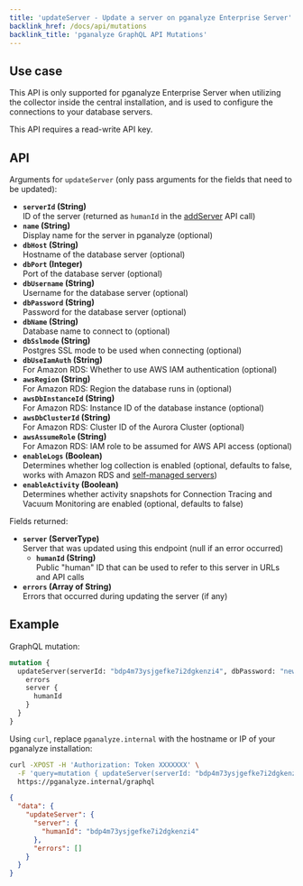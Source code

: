 ```yaml
---
title: 'updateServer - Update a server on pganalyze Enterprise Server'
backlink_href: /docs/api/mutations
backlink_title: 'pganalyze GraphQL API Mutations'
---
```


## Use case

This API is only supported for pganalyze Enterprise Server when utilizing the collector inside the central installation, and is used to configure the connections to your database servers.

This API requires a read-write API key.

## API

Arguments for `updateServer` (only pass arguments for the fields that need to be updated):

* **`serverId` (String)**<br />ID of the server (returned as `humanId` in the [addServer](/docs/api/mutations/addServer) API call)
* **`name` (String)**<br/>Display name for the server in pganalyze (optional)
* **`dbHost` (String)**<br/>Hostname of the database server (optional)
* **`dbPort` (Integer)**<br/>Port of the database server (optional)
* **`dbUsername` (String)**<br/>Username for the database server (optional)
* **`dbPassword` (String)**<br/>Password for the database server (optional)
* **`dbName` (String)**<br/>Database name to connect to (optional)
* **`dbSslmode` (String)**<br/>Postgres SSL mode to be used when connecting (optional)
* **`dbUseIamAuth` (String)**<br/>For Amazon RDS: Whether to use AWS IAM authentication (optional)
* **`awsRegion` (String)**<br/>For Amazon RDS: Region the database runs in (optional)
* **`awsDbInstanceId` (String)**<br/>For Amazon RDS: Instance ID of the database instance (optional)
* **`awsDbClusterId` (String)**<br />For Amazon RDS: Cluster ID of the Aurora Cluster (optional)
* **`awsAssumeRole` (String)**<br />For Amazon RDS: IAM role to be assumed for AWS API access (optional)
* **`enableLogs` (Boolean)**<br/>Determines whether log collection is enabled (optional, defaults to false, works with Amazon RDS and [self-managed servers](/docs/install/troubleshooting/pg_read_file_helper))
* **`enableActivity` (Boolean)**<br/>Determines whether activity snapshots for Connection Tracing and Vacuum Monitoring are enabled (optional, defaults to false)

Fields returned:

* **`server` (ServerType)**<br/>Server that was updated using this endpoint (null if an error occurred)
  * **`humanId` (String)**<br/>Public "human" ID that can be used to refer to this server in URLs and API calls
* **`errors` (Array of String)**<br/>Errors that occurred during updating the server (if any)

## Example

GraphQL mutation:

```graphql
mutation {
  updateServer(serverId: "bdp4m73ysjgefke7i2dgkenzi4", dbPassword: "new-password") {
    errors
    server {
      humanId
    }
  }
}
```

Using `curl`, replace `pganalyze.internal` with the hostname or IP of your pganalyze installation:

```bash
curl -XPOST -H 'Authorization: Token XXXXXXX' \
  -F 'query=mutation { updateServer(serverId: "bdp4m73ysjgefke7i2dgkenzi4", dbPassword: "new-password") { server { humanId }, errors } }' \
  https://pganalyze.internal/graphql
```

```json
{
  "data": {
    "updateServer": {
      "server": {
        "humanId": "bdp4m73ysjgefke7i2dgkenzi4"
      },
      "errors": []
    }
  }
}
```
